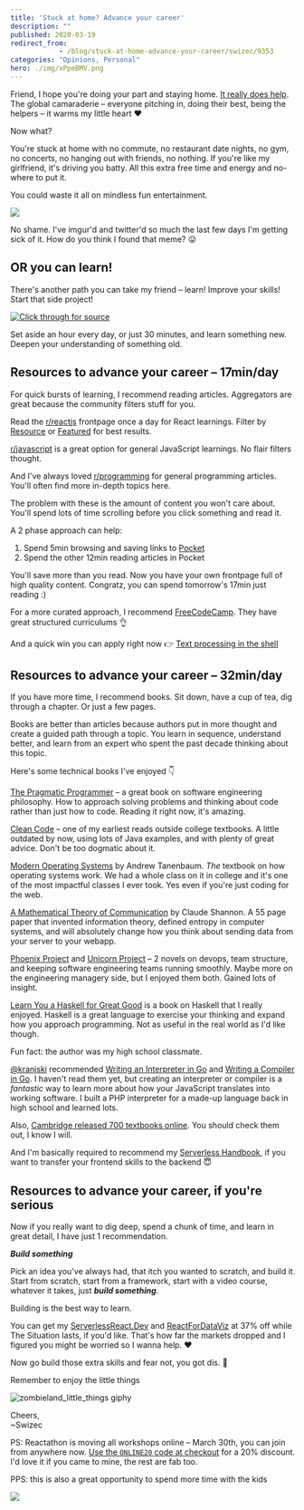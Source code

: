 ```yaml
---
title: 'Stuck at home? Advance your career'
description: ""
published: 2020-03-19
redirect_from: 
            - /blog/stuck-at-home-advance-your-career/swizec/9353
categories: "Opinions, Personal"
hero: ./img/xPpeBMV.png
---
```

Friend, I hope you&#x27;re doing your part and staying home. [It really does help](https://reactfordataviz.com/articles/corona-simulation/). The global camaraderie – everyone pitching in, doing their best, being the helpers – it warms my little heart ❤️

Now what?

You&#x27;re stuck at home with no commute, no restaurant date nights, no gym, no concerts, no hanging out with friends, no nothing. If you&#x27;re like my girlfriend, it&#x27;s driving you batty. All this extra free time and energy and no-where to put it.

You could waste it all on mindless fun entertainment.

![](./img/xPpeBMV.png)

No shame. I&#x27;ve imgur&#x27;d and twitter&#x27;d so much the last few days I&#x27;m getting sick of it. How do you think I found that meme? 😛

## OR you can learn!

There&#x27;s another path you can take my friend – learn! Improve your skills! Start that side project!

[![Click through for source](./img/techletter.app-screenshot-1584634985715.png)](https://twitter.com/Swizec/status/1239214823797166081)

Set aside an hour every day, or just 30 minutes, and learn something new. Deepen your understanding of something old.

## Resources to advance your career – 17min/day

For quick bursts of learning, I recommend reading articles. Aggregators are great because the community filters stuff for you.

Read the [r/reactjs](https://www.reddit.com/r/reactjs) frontpage once a day for React learnings. Filter by [Resource](https://www.reddit.com/r/reactjs/?f=flair_name%3A%22Resource%22) or [Featured](https://www.reddit.com/r/reactjs/?f=flair_name%3A%22Featured%22) for best results.

[r/javascript](https://www.reddit.com/r/javascript/) is a great option for general JavaScript learnings. No flair filters thought.

And I&#x27;ve always loved [r/programming](https://www.reddit.com/r/programming/) for general programming articles. You&#x27;ll often find more in-depth topics here.

The problem with these is the amount of content you won&#x27;t care about. You&#x27;ll spend lots of time scrolling before you click something and read it.

A 2 phase approach can help:

1. Spend 5min browsing and saving links to [Pocket](https://app.getpocket.com/)
2. Spend the other 12min reading articles in Pocket

You&#x27;ll save more than you read. Now you have your own frontpage full of high quality content. Congratz, you can spend tomorrow&#x27;s 17min just reading :)

For a more curated approach, I recommend [FreeCodeCamp](https://www.freecodecamp.org/). They have great structured curriculums 👌

And a quick win you can apply right now 👉 [Text processing in the shell](https://blog.balthazar-rouberol.com/text-processing-in-the-shell)

## Resources to advance your career – 32min/day

If you have more time, I recommend books. Sit down, have a cup of tea, dig through a chapter. Or just a few pages.

Books are better than articles because authors put in more thought and create a guided path through a topic. You learn in sequence, understand better, and learn from an expert who spent the past decade thinking about this topic.

Here&#x27;s some technical books I&#x27;ve enjoyed 👇

[The Pragmatic Programmer](https://pragprog.com/book/tpp20/the-pragmatic-programmer-20th-anniversary-edition) – a great book on software engineering philosophy. How to approach solving problems and thinking about code rather than just how to code. Reading it right now, it&#x27;s amazing.

[Clean Code](https://www.amazon.com/Clean-Code-Handbook-Software-Craftsmanship/dp/0132350882) – one of my earliest reads outside college textbooks. A little outdated by now, using lots of Java examples, and with plenty of great advice. Don&#x27;t be too dogmatic about it.

[Modern Operating Systems](https://www.amazon.com/Modern-Operating-Systems-Andrew-Tanenbaum/dp/013359162X) by Andrew Tanenbaum. _The_ textbook on how operating systems work. We had a whole class on it in college and it&#x27;s one of the most impactful classes I ever took. Yes even if you&#x27;re just coding for the web.

[A Mathematical Theory of Communication](http://people.math.harvard.edu/~ctm/home/text/others/shannon/entropy/entropy.pdf) by Claude Shannon. A 55 page paper that invented information theory, defined entropy in computer systems, and will absolutely change how you think about sending data from your server to your webapp.

[Phoenix Project](https://itrevolution.com/book/the-phoenix-project/) and [Unicorn Project](https://itrevolution.com/the-unicorn-project/) – 2 novels on devops, team structure, and keeping software engineering teams running smoothly. Maybe more on the engineering managery side, but I enjoyed them both. Gained lots of insight.

[Learn You a Haskell for Great Good](http://learnyouahaskell.com/) is a book on Haskell that I really enjoyed. Haskell is a great language to exercise your thinking and expand how you approach programming. Not as useful in the real world as I&#x27;d like though.

Fun fact: the author was my high school classmate.

[@kranjski](https://twitter.com/kranjski) recommended [Writing an Interpreter in Go](https://interpreterbook.com/) and [Writing a Compiler in Go](https://compilerbook.com/). I haven&#x27;t read them yet, but creating an interpreter or compiler is a _fantastic_ way to learn more about how your JavaScript translates into working software. I built a PHP interpreter for a made-up language back in high school and learned lots.

Also, [Cambridge released 700 textbooks online](https://www.cambridge.org/core/what-we-publish/textbooks/listing?aggs%5BproductSubject%5D%5Bfilters%5D=A57E10708F64FB69CE78C81A5C2A6555#). You should check them out, I know I will.

And I&#x27;m basically required to recommend my [Serverless Handbook](https://serverlesshandbook.dev), if you want to transfer your frontend skills to the backend 😇

## Resources to advance your career, if you&#x27;re serious

Now if you really want to dig deep, spend a chunk of time, and learn in great detail, I have just 1 recommendation.

**_Build something_**

Pick an idea you&#x27;ve always had, that itch you wanted to scratch, and build it. Start from scratch, start from a framework, start with a video course, whatever it takes, just **_build something_**.

Building is the best way to learn.

You can get my [ServerlessReact.Dev](https://serverlessreact.dev) and [ReactForDataViz](https://gumroad.com/l/KDLxE/37off) at 37% off while The Situation lasts, if you&#x27;d like. That&#x27;s how far the markets dropped and I figured you might be worried so I wanna help. ❤️

Now go build those extra skills and fear not, you got dis. 💪

Remember to enjoy the little things

![zombieland_little_things giphy](./img/media-gpoplsHO8TspW-giphy.gif)

Cheers,  
~Swizec

PS: Reactathon is moving all workshops online – March 30th, you can join from anywhere now. [Use the `ONLINE20` code at checkout](https://www.reactathon.com/workshops/) for a 20% discount. I&#x27;d love it if you came to mine, the rest are fab too.

PPS: this is also a great opportunity to spend more time with the kids

![](./img/rKqM8M1.gif)
